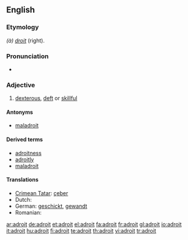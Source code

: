 ==English==

===Etymology===
{{F.}} ''(à) [[droit]]'' (right).

===Pronunciation===
* {{a|US}} {{SAMPA|/@drOIt/}}

===Adjective===
{{en-adj|'''more adroit''' or '''[[adroiter]]'''|'''most adroit''' or '''[[adroitest]]'''}}

# [[dexterous]], [[deft]] or [[skillful]]

====Antonyms====
* [[maladroit]]

====Derived terms====
* [[adroitness]]
* [[adroitly]]
* [[maladroit]]

====Translations====
* [[Crimean Tatar]]: [[çeber]]
* Dutch: {{t|nl|handig}}
* German: [[geschickt]], [[gewandt]]
* Romanian: {{t+|ro|descurcăreţ}}

[[ar:adroit]]
[[de:adroit]]
[[et:adroit]]
[[el:adroit]]
[[fa:adroit]]
[[fr:adroit]]
[[gl:adroit]]
[[io:adroit]]
[[it:adroit]]
[[hu:adroit]]
[[fi:adroit]]
[[te:adroit]]
[[th:adroit]]
[[vi:adroit]]
[[tr:adroit]]